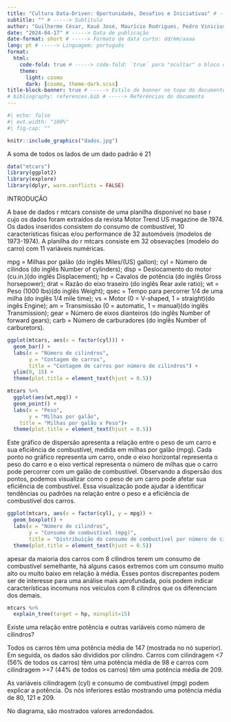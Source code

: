 ```yaml
---
title: "Cultura Data-Driven: Oportunidade, Desafios e Iniciativas" # -----> Título
subtitle: "" # -----> Subtítulo
author: "Guilherme César, Kauê José, Maurício Rodrigues, Pedro Vinicius" # -----> Autoria
date: "2024-04-17" # -----> Data de publicação
date-format: short # -----> Formato de data curto: dd/mm/aaaa
lang: pt # -----> Linguagem: português
format: 
  html: 
    code-fold: true # -----> code-fold: `true` para "ocultar" o bloco de códigos
    theme: 
      light: cosmo
      dark: [cosmo, theme-dark.scss]
title-block-banner: true # -----> Estilo de banner no topo do documento
# bibliography: references.bib # -----> Referências do documento
---
```

```r
#| echo: false
#| out.width: "100%"
#| fig-cap: ""

knitr::include_graphics("dados.jpg")
```

A soma de todos os lados de um dado padrão é 21

```r
data("mtcars")
library(ggplot2)
library(explore)
library(dplyr, warn.conflicts = FALSE)
```

INTRODUÇÃO

A base de dados r mtcars consiste de uma planilha disponível no base r cujo os dados foram extraídos da revista Motor Trend US magazine de 1974. Os dados inseridos consistem do consumo de combustível, 10 características físicas e/ou performance de 32 automóveis (modelos de 1973-1974). A planilha do r mtcars consiste em 32 obsevações (modelo do carro) com 11 variáveis numéricas.

mpg = Milhas por galão (do inglês Miles/(US) gallon);
cyl = Número de cilindos (do inglês Number of cylinders);
disp = Deslocamento do motor (cu.in.)(do inglês Displacement);
hp = Cavalos de potência (do inglês Gross horsepower);
drat = Razão do eixo traseiro (do inglês Rear axle ratio);
wt = Peso (1000 lbs)(do inglês Weight);
qsec = Tempo para percorrer 1/4 de uma milha (do inglês 1/4 mile time);
vs = Motor (0 = V-shaped, 1 = straight)(do ingês Engine);
am = Transmissão (0 = automatic, 1 = manual)(do inglês Transmission);
gear = Número de eixos dianteiros (do inglês Number of forward gears);
carb = Número de carburadores (do inglês Number of carburetors).

```r
ggplot(mtcars, aes(x = factor(cyl))) + 
  geom_bar() +                           
  labs(x = "Número de cilindros",        
       y = "Contagem de carros",         
       title = "Contagem de carros por número de cilindros") +
  ylim(0, 15) + 
  theme(plot.title = element_text(hjust = 0.5))
```



```r
mtcars %>% 
  ggplot(aes(wt,mpg)) + 
  geom_point() + 
  labs(x = "Peso",        
       y = "Milhas por galão",
    title = "Milhas por galão x Peso")+
  theme(plot.title = element_text(hjust = 0.5))

```

Este gráfico de dispersão apresenta a relação entre o peso de um carro e sua eficiência de combustível, medida em milhas por galão (mpg). Cada ponto no gráfico representa um carro, onde o eixo horizontal representa o peso do carro e o eixo vertical representa o número de milhas que o carro pode percorrer com um galão de combustível. Observando a dispersão dos pontos, podemos visualizar como o peso de um carro pode afetar sua eficiência de combustível. Essa visualização pode ajudar a identificar tendências ou padrões na relação entre o peso e a eficiência de combustível dos carros.

```r
ggplot(mtcars, aes(x = factor(cyl), y = mpg)) +  
  geom_boxplot() + 
  labs(x = "Número de cilindros",                
       y = "Consumo de combustível (mpg)",       
       title = "Distribuição do consumo de combustível por número de cilindros") +
  theme(plot.title = element_text(hjust = 0.5))
```
apesar da maioria dos carros com 8 cilindros terem um consumo de combustível semelhante, há alguns casos extremos com um consumo muito alto ou muito baixo em relação à média. Esses pontos discrepantes podem ser de interesse para uma análise mais aprofundada, pois podem indicar características incomuns nos veículos com 8 cilindros que os diferenciam dos demais.

```r
mtcars %>% 
  explain_tree(target = hp, minsplit=15)
```
Existe uma relação entre potência e outras variáveis como número de cilindros?

Todos os carros têm uma potência média de 147 (mostrada no nó superior). Em seguida, os dados são divididos por cilindro. Carros com cilindragem <7 (56% de todos os carros) têm uma potência média de 98 e carros com cilindragem >=7 (44% de todos os carros) têm uma potência média de 209.

As variáveis cilindragem (cyl) e consumo de combustível (mpg) podem explicar a potência. Os nós inferiores estão mostrando uma potência média de 80, 121 e 209.

No diagrama, são mostrados valores arredondados.



